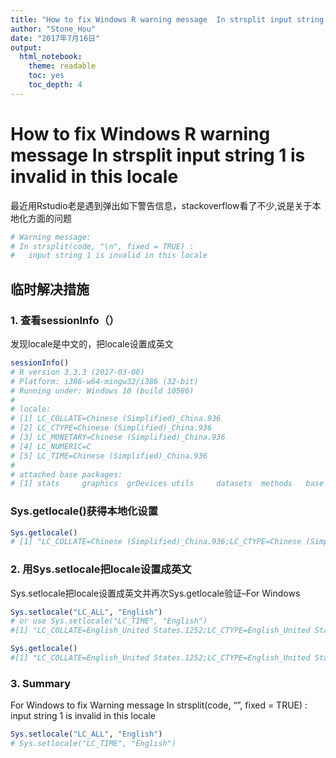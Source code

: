 ```yaml
---
title: "How to fix Windows R warning message  In strsplit input string 1 is invalid in this locale"
author: "Stone_Hou"
date: "2017年7月16日"
output:
  html_notebook:
    theme: readable
    toc: yes
    toc_depth: 4
---
```


# How to fix Windows R warning message  In strsplit input string 1 is invalid in this locale

最近用Rstudio老是遇到弹出如下警告信息，stackoverflow看了不少,说是关于本地化方面的问题
```r
# Warning message:
# In strsplit(code, "\n", fixed = TRUE) :
#   input string 1 is invalid in this locale
```

## 临时解决措施

### 1. 查看sessionInfo（）

发现locale是中文的，把locale设置成英文
```r
sessionInfo()
# R version 3.3.3 (2017-03-06)
# Platform: i386-w64-mingw32/i386 (32-bit)
# Running under: Windows 10 (build 10586)
# 
# locale:
# [1] LC_COLLATE=Chinese (Simplified)_China.936
# [2] LC_CTYPE=Chinese (Simplified)_China.936
# [3] LC_MONETARY=Chinese (Simplified)_China.936
# [4] LC_NUMERIC=C
# [5] LC_TIME=Chinese (Simplified)_China.936
# 
# attached base packages:
# [1] stats     graphics  grDevices utils     datasets  methods   base
```

### Sys.getlocale()获得本地化设置
```r
Sys.getlocale()
# [1] "LC_COLLATE=Chinese (Simplified)_China.936;LC_CTYPE=Chinese (Simplified)_China.936;LC_MONETARY=Chinese (Simplified)_China.936;LC_NUMERIC=C;LC_TIME=Chinese (Simplified)_China.936"
```

### 2. 用Sys.setlocale把locale设置成英文

Sys.setlocale把locale设置成英文并再次Sys.getlocale验证--For Windows

```r
Sys.setlocale("LC_ALL", "English")
# or use Sys.setlocale("LC_TIME", "English")
#[1] "LC_COLLATE=English_United States.1252;LC_CTYPE=English_United States.1252;LC_MONETARY=English_United States.1252;LC_NUMERIC=C;LC_TIME=English_United States.1252"

Sys.getlocale()
#[1] "LC_COLLATE=English_United States.1252;LC_CTYPE=English_United States.1252;LC_MONETARY=English_United States.1252;LC_NUMERIC=C;LC_TIME=English_United States.1252"
```

### 3. Summary

For Windows to fix Warning message  In strsplit(code, "\n", fixed = TRUE) :  input string 1 is invalid in this locale
```r
Sys.setlocale("LC_ALL", "English")
# Sys.setlocale("LC_TIME", "English")
```




